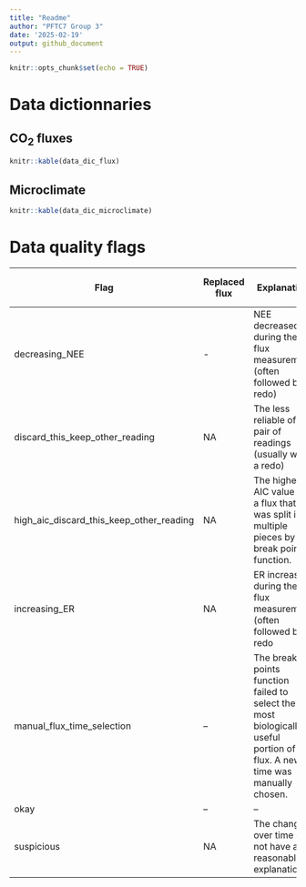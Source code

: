 ```yaml
---
title: "Readme"
author: "PFTC7 Group 3"
date: '2025-02-19'
output: github_document
---
```


```r
knitr::opts_chunk$set(echo = TRUE)
```

# Data dictionnaries
## CO~2~ fluxes

```r
knitr::kable(data_dic_flux)
```

## Microclimate
```r
knitr::kable(data_dic_microclimate)
```

# Data quality flags
| Flag                                     | Replaced flux | Explanation                                                                                                                  | Recommended action | # of CO2/H2O fluxes  |
|------------------------------------------|---------------|------------------------------------------------------------------------------------------------------------------------------|--------------------|----------------------|
| decreasing_NEE                           | -             | NEE decreased during the flux measurement (often followed by a redo)                                                         | keep               | 4/0                  |
| discard_this_keep_other_reading          | NA            | The less reliable of a pair of readings (usually with a redo)                                                                | discard            | 6/22                 |
| high_aic_discard_this_keep_other_reading | NA            | The higher AIC value of a flux that was split into multiple pieces by the break points function.                             | discard            | 16/4                 |
| increasing_ER                            | NA            | ER increased during the flux measurement (often followed by a redo                                                           | discard            | 2/0                  |
| manual_flux_time_selection               | –             | The break points function failed to select the most biologically useful portion of the flux. A new time was manually chosen. | keep               | 6/34                 |
| okay                                     | –             | –                                                                                                                            | keep               | 140/114              |
| suspicious                               | NA            | The changes over time do not have a reasonable explanation.                                                                  | discard            | 1/4                  |
